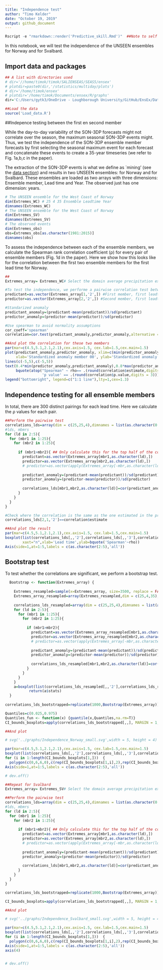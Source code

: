 ```yaml
---
title: "Independence test"
author: "Timo Kelder"
date: "October 19, 2019"
output: github_document 
---
```


```r
Rscript -e "rmarkdown::render('Predictive_skill.Rmd')"  ##Note to self
```

In this notebook, we will test the independence of the UNSEEN ensembles for Norway and for Svalbard. 

## Import data and packages

```r
## A list with directories used
# dir='//home/timok/timok/SALIENSEAS/SEAS5/ensex'
# plotdir=paste0(dir,'/statistics/multiday/plots')
# dir='/home/timok/ensex'
# plotdir='/home/timok/Documents/ensex/R/graphs'
dir='C:/Users/gytk3/OneDrive - Loughborough University/GitHub/EnsEx/Data'

##Load the data
source('Load_data.R')
```

##Indepence testing between the first en second member

While the day-to-day variability of the SON-3DP forecasts might not correlate over the season, the maximum seasonal SON-3DP events might. Thus, we test the independence of the SON-3DP ensemble member forecasts by first selecting the seasonal maximum event for each forecast and concatenate these events to create a 35-year timeseries (we refer to Fig. 1a,b,c in the paper). 

The extraction of the SON-3DP events is what we define as `mining' (see the [data section](../README.md)) and results in two UNSEEN ensembles: for Norway and for Svalbard. These ensembles are loaded as two arrays with three dimensions: Ensemble member, Lead time and Year. The observed just has one dimension: years. 

```r
# The UNSEEN ensemble for the West Coast of Norway
dim(Extremes_WC) # 25 4 35 Ensemble Leadtime Year 
dimnames(Extremes_WC)
# The UNSEEN ensemble for the West Coast of Norway
dim(Extremes_SV)
dimnames(Extremes_SV)
# The observed events
dim(Extremes_obs)
obs=Extremes_obs[as.character(1981:2015)]
dimnames(obs)

```

To assess the independence between each of the ensemble members, we calculate the Spearman rank correlation coefficient (ρ) for every pair of ensemble members (Fig. 1d in the paper). Here we show how this looks like for the correlation between the first two ensemble members for the first lead time for Norway. 

```r
## 
Extremes_array= Extremes_WC# Select the domain average precipitation extremes for Western Norway 

#To test the independence, we performe a pairwise correlation test between all ensemble members
predictant=as.vector(Extremes_array[1,'2',]) #First member, first leadtime that we use in this study
predictor=as.vector(Extremes_array[2,'2',]) #Second member, first leadtime that we use in this study

#Standarized anomaly
predictant_anomaly=(predictant-mean(predictant))/sd(predictant)
predictor_anomaly=(predictor-mean(predictor))/sd(predictor)

#Use spearman to avoid normality assumptions
cor_coeff='spearman'
correlation=cor.test(predictant_anomaly,predictor_anomaly,alternative = 'two.sided',method = cor_coeff) 

##And plot the correlation for these two members
par(mar=c(4.5,5.1,2.1,2.1),cex.axis=1.5, cex.lab=1.5,cex.main=1.5)
plot(predictant_anomaly,predictor_anomaly, xlim=c(min(predictor_anomaly,predictant_anomaly),max(predictor_anomaly,predictant_anomaly)),ylim=c(min(predictor_anomaly,predictant_anomaly),max(predictor_anomaly,predictant_anomaly)),
     xlab='Standardized anomaly member 00', ylab='Standardized anomaly member 01')
lines(c(-5,5),c(-5,5))
text(0.4*min(predictor_anomaly,predictant_anomaly),0.8*max(predictor_anomaly,predictant_anomaly),
     bquote(atop("Spearman" ~ rho== .(round(correlation$estimate,digits = 3)),
                 'p value' == .(round(correlation$p.value,digits = 3)))),cex=1.3)
legend("bottomright", legend=c("1:1 line"),lty=1,cex=1.3)
```

## Independence testing for all ensemble members
In total, there are 300 distinct pairings for each lead time. Here we calculate the ρ values for each pair. 

```r

##Perform the pairwise test
correlations_lds=array(dim = c(25,25,4),dimnames = list(as.character(0:24),as.character(0:24),as.character(2:5))) # create and array to fill the correlations in 
#lds, mbmrs
for (ld in 2:5){
  for (mbr1 in 1:25){
    for (mbr2 in 1:25){
        
      if (mbr1>mbr2){ ## Only calculate this for the top half of the correlation matrix, as not to duplicate any values -> avoid correlating mbr 1 with mbr2 and then mbr2 with mbr 1.
        predictant=as.vector(Extremes_array[mbr1,as.character(ld),])
        predictor=as.vector(Extremes_array[mbr2,as.character(ld),])
        # predictor=as.vector(apply(Extremes_array[-mbr,as.character(ld),],FUN = mean , MARGIN=c(2)))
        
        predictant_anomaly=(predictant-mean(predictant))/sd(predictant)
        predictor_anomaly=(predictor-mean(predictor))/sd(predictor)
        
        correlations_lds[mbr1,mbr2,as.character(ld)]=cor(predictant_anomaly,predictor_anomaly,method = cor_coeff)
      }
    }
  }
}

#Check where the correlation is the same as the one estimated in the previous chunk
correlations_lds[2,1,'2']==correlation$estimate

##And plot the result
par(mar=c(4.5,5.1,2.1,2.1),cex.axis=1.5, cex.lab=1.5,cex.main=1.5)
boxplot(list(correlations_lds[,,'2'],correlations_lds[,,'3'],correlations_lds[,,'4'],correlations_lds[,,'5']),
        xaxt="n",xlab='Lead time',ylab=bquote('Spearman'~rho))
Axis(side=1,at=1:5,labels = c(as.character(2:5),'all'))

```

## Bootstrap test
To test whether the correlations are significant, we perform a bootstrap test. 

```r

  Bootstrap <- function(Extremes_array) {
    
    Extremes_resampled=sample(x=Extremes_array, size=3500, replace = FALSE) #First, resample to make the data uncorrelated
    Extremes_array_resampled=array(Extremes_resampled,dim = c(25,4,35),dimnames = list(as.character(0:24),as.character(2:5),as.character(1981:2015))) ## rename it 
    
    correlations_lds_resampled=array(dim = c(25,25,4),dimnames = list(as.character(0:24),as.character(0:24),as.character(2:5))) #lds, mbmrs
    for (ld in 2:5){
      for (mbr1 in 1:25){
        for (mbr2 in 1:25){
          
          if (mbr1>mbr2){
            predictant=as.vector(Extremes_array_resampled[mbr1,as.character(ld),])
            predictor=as.vector(Extremes_array_resampled[mbr2,as.character(ld),])
            # predictor=as.vector(apply(Extremes_array[-mbr,as.character(ld),],FUN = mean , MARGIN=c(2)))
            
            predictant_anomaly=(predictant-mean(predictant))/sd(predictant)
            predictor_anomaly=(predictor-mean(predictor))/sd(predictor)
            
            correlations_lds_resampled[mbr1,mbr2,as.character(ld)]=cor(predictant_anomaly,predictor_anomaly,method = cor_coeff)
          }
        }
      }
    }
    a=boxplot(list(correlations_lds_resampled[,,'2'],correlations_lds_resampled[,,'3'],correlations_lds_resampled[,,'4'], correlations_lds_resampled[,,'5']), plot = F)
           return(a$stats)
  }
  
correlations_lds_bootstrapped=replicate(1000,Bootstrap(Extremes_array))

Quantiles=c(0.025,0.975)
Quantiles_fun <- function(x) {quantile(x,Quantiles,na.rm=T)}
CI_bounds_boxplots=apply(correlations_lds_bootstrapped[,,], MARGIN = 1,Quantiles_fun ) #We resample 1000 times for 4 leadtimes. Resulting in 4000 quantiles based on 300 pairs of correlations. 


```

```r
##And plot

# svg('../graphs/Independence_Norway_small.svg',width = 5, height = 4)

par(mar=c(4.5,5.1,2.1,2.1),cex.axis=1.5, cex.lab=1.5,cex.main=1.5)
boxplot(list(correlations_lds[,,'2'],correlations_lds[,,'3'],correlations_lds[,,'4'],correlations_lds[,,'5']),ylim=c(-0.6,0.6),xaxt="n",xlab='Lead time (months)',ylab=bquote('Spearman'~rho))
for (i in 1:length(CI_bounds_boxplots[1,]))  {
  polygon(c(0,6,6,0),c(rep(CI_bounds_boxplots[1,i],2),rep(CI_bounds_boxplots[2,i],2)),col=gray(0.8,alpha=0.3))}
Axis(side=1,at=1:5,labels = c(as.character(2:5),'all'))

# dev.off()
```

```r
##Repeat for Svalbard 
Extremes_array= Extremes_SV# Select the domain average precipitation extremes for Svalbard

##Perform the pairwise test
correlations_lds=array(dim = c(25,25,4),dimnames = list(as.character(0:24),as.character(0:24),as.character(2:5))) # create and array to fill the correlations in 
#lds, mbmrs
for (ld in 2:5){
  for (mbr1 in 1:25){
    for (mbr2 in 1:25){
        
      if (mbr1>mbr2){ ## Only calculate this for the top half of the correlation matrix, as not to duplicate any values -> avoid correlating mbr 1 with mbr2 and then mbr2 with mbr 1.
        predictant=as.vector(Extremes_array[mbr1,as.character(ld),])
        predictor=as.vector(Extremes_array[mbr2,as.character(ld),])
        # predictor=as.vector(apply(Extremes_array[-mbr,as.character(ld),],FUN = mean , MARGIN=c(2)))
        
        predictant_anomaly=(predictant-mean(predictant))/sd(predictant)
        predictor_anomaly=(predictor-mean(predictor))/sd(predictor)
        
        correlations_lds[mbr1,mbr2,as.character(ld)]=cor(predictant_anomaly,predictor_anomaly,method = cor_coeff)
      }
    }
  }
}

correlations_lds_bootstrapped=replicate(1000,Bootstrap(Extremes_array))

CI_bounds_boxplots=apply(correlations_lds_bootstrapped[,,], MARGIN = 1,Quantiles_fun ) #We resample 1000 times 

```

```r
##And plot

# svg('../graphs/Independence_Svalbard_small.svg',width = 5, height = 4)

par(mar=c(4.5,5.1,2.1,2.1),cex.axis=1.5, cex.lab=1.5,cex.main=1.5)
boxplot(list(correlations_lds[,,'2'],correlations_lds[,,'3'],correlations_lds[,,'4'],correlations_lds[,,'5']),ylim=c(-0.6,0.6),xaxt="n",xlab='Lead time (months)',ylab=bquote('Spearman'~rho))
for (i in 1:length(CI_bounds_boxplots[1,]))  {
  polygon(c(0,6,6,0),c(rep(CI_bounds_boxplots[1,i],2),rep(CI_bounds_boxplots[2,i],2)),col=gray(0.8,alpha=0.3))}
Axis(side=1,at=1:5,labels = c(as.character(2:5),'all'))
axis(4)


# dev.off()
```
